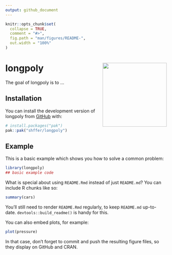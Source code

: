 ```yaml
---
output: github_document
---
```


<!-- README.md is generated from README.Rmd. Please edit that file -->

```r
knitr::opts_chunk$set(
  collapse = TRUE,
  comment = "#>",
  fig.path = "man/figures/README-",
  out.width = "100%"
)
```

# longpoly <a href="https://dplyr.tidyverse.org"><img src="man/figures/longpoly_logo.png" align="right" height="200" /></a>

<!-- badges: start -->
<!-- badges: end -->

The goal of longpoly is to ...

## Installation

You can install the development version of longpoly from [GitHub](https://github.com/) with:

``` r
# install.packages("pak")
pak::pak("shffer/longpoly")
```

## Example

This is a basic example which shows you how to solve a common problem:

```r
library(longpoly)
## basic example code
```

What is special about using `README.Rmd` instead of just `README.md`? You can include R chunks like so:

```r
summary(cars)
```

You'll still need to render `README.Rmd` regularly, to keep `README.md` up-to-date. `devtools::build_readme()` is handy for this.

You can also embed plots, for example:

```r
plot(pressure)
```

In that case, don't forget to commit and push the resulting figure files, so they display on GitHub and CRAN.
